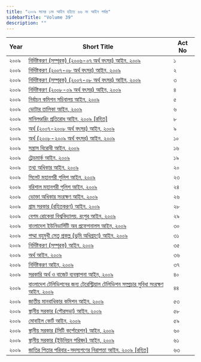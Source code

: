 ```yaml
---
title: "২০০৯ সনের ১নং আইন হইতে ৬৬ নং আইন পর্যন্ত"
sidebarTitle: "Volume 39"
description: ""
---
```


| Year | Short Title | Act No |
|------|-------------|--------|
| ২০০৯ | [নির্দিষ্টকরণ (সম্পূরক) (২০০৬-০৭ অর্থ বৎসর) আইন, ২০০৯](/laws/volume-39/act-1000) | ১ |
| ২০০৯ | [নির্দিষ্টকরণ (২০০৭-০৮ অর্থ বৎসর) আইন, ২০০৯](/laws/volume-39/act-1001) | ২ |
| ২০০৯ | [নির্দিষ্টকরণ (সম্পূরক) (২০০৭-০৮ অর্থ বৎসর) আইন, ২০০৯](/laws/volume-39/act-1002) | ৩ |
| ২০০৯ | [নির্দিষ্টকরণ (২০০৮-০৯ অর্থ বৎসর) আইন, ২০০৯](/laws/volume-39/act-1003) | ৪ |
| ২০০৯ | [নির্বাচন কমিশন সচিবালয় আইন, ২০০৯](/laws/volume-39/act-1004) | ৫ |
| ২০০৯ | [ভোটার তালিকা আইন, ২০০৯](/laws/volume-39/act-1005) | ৬ |
| ২০০৯ | [মানিলণ্ডারিং প্রতিরোধ আইন, ২০০৯ [রহিত]](/laws/volume-39/act-1006) | ৮ |
| ২০০৯ | [অর্থ (২০০৭-২০০৮ অর্থ বৎসর) আইন, ২০০৯](/laws/volume-39/act-1007) | ৯ |
| ২০০৯ | [অর্থ (২০০৮-২০০৯ অর্থ বৎসর) আইন, ২০০৯](/laws/volume-39/act-1008) | ১০ |
| ২০০৯ | [সন্ত্রাস বিরোধী আইন, ২০০৯](/laws/volume-39/act-1009) | ১৬ |
| ২০০৯ | [ট্রেডমার্ক আইন, ২০০৯](/laws/volume-39/act-1010) | ১৯ |
| ২০০৯ | [তথ্য অধিকার আইন, ২০০৯](/laws/volume-39/act-1011) | ২০ |
| ২০০৯ | [সিলেট মহানগরী পুলিশ আইন, ২০০৯](/laws/volume-39/act-1012) | ২৩ |
| ২০০৯ | [বরিশাল মহানগরী পুলিশ আইন, ২০০৯](/laws/volume-39/act-1013) | ২৪ |
| ২০০৯ | [ভোক্তা অধিকার সংরক্ষণ আইন, ২০০৯](/laws/volume-39/act-1014) | ২৬ |
| ২০০৯ | [গ্রাম সরকার (রহিতকরণ) আইন, ২০০৯](/laws/volume-39/act-1041) | ২৮ |
| ২০০৯ | [বেগম রোকেয়া বিশ্ববিদ্যালয়, রংপুর আইন, ২০০৯](/laws/volume-39/act-1015) | ২৯ |
| ২০০৯ | [বাংলাদেশ ইউনিভার্সিটি অব প্রফেশনালস আইন, ২০০৯](/laws/volume-39/act-1016) | ৩০ |
| ২০০৯ | [পদ্মা বহুমুখী সেতু প্রকল্প (ভূমি অধিগ্রহণ) আইন, ২০০৯](/laws/volume-39/act-1017) | ৩১ |
| ২০০৯ | [নির্দিষ্টকরণ (সম্পূরক) আইন, ২০০৯](/laws/volume-39/act-1018) | ৩৫ |
| ২০০৯ | [অর্থ আইন, ২০০৯](/laws/volume-39/act-1019) | ৩৬ |
| ২০০৯ | [নির্দিষ্টকরণ আইন, ২০০৯](/laws/volume-39/act-1020) | ৩৭ |
| ২০০৯ | [সরকারি অর্থ ও বাজেট ব্যবস্থাপনা আইন, ২০০৯](/laws/volume-39/act-1021) | ৪০ |
| ২০০৯ | [বাংলাদেশ টেলিভিশনের জন্য টেরেস্ট্রিয়াল টেলিভিশন সম্প্রচার সুবিধা সংরক্ষণ আইন, ২০০৯](/laws/volume-39/act-1022) | ৪৪ |
| ২০০৯ | [জাতীয় মানবাধিকার কমিশন আইন, ২০০৯](/laws/volume-39/act-1023) | ৫৩ |
| ২০০৯ | [স্থানীয় সরকার (পৌরসভা) আইন, ২০০৯](/laws/volume-39/act-1024) | ৫৮ |
| ২০০৯ | [মোবাইল কোর্ট আইন, ২০০৯](/laws/volume-39/act-1025) | ৫৯ |
| ২০০৯ | [স্থানীয় সরকার (সিটি কর্পোরেশন) আইন, ২০০৯](/laws/volume-39/act-1026) | ৬০ |
| ২০০৯ | [স্থানীয় সরকার (ইউনিয়ন পরিষদ) আইন, ২০০৯](/laws/volume-39/act-1027) | ৬১ |
| ২০০৯ | [জাতির পিতার পরিবার-সদস্যগণের নিরাপত্তা আইন, ২০০৯ [রহিত]](/laws/volume-39/act-1028) | ৬৩ |
